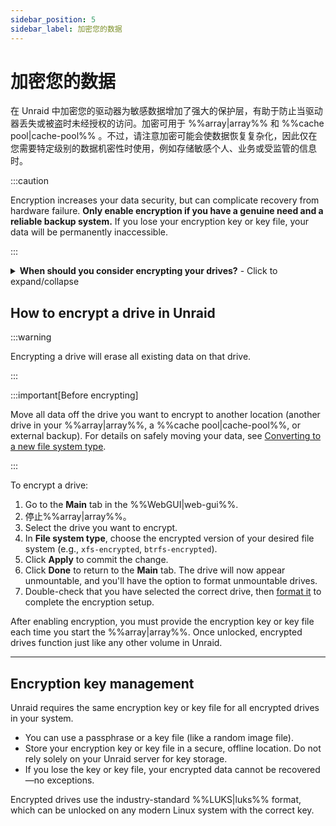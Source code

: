 ```yaml
---
sidebar_position: 5
sidebar_label: 加密您的数据
---
```


# 加密您的数据

在 Unraid 中加密您的驱动器为敏感数据增加了强大的保护层，有助于防止当驱动器丢失或被盗时未经授权的访问。加密可用于 %%array|array%% 和 %%cache pool|cache-pool%% 。不过，请注意加密可能会使数据恢复复杂化，因此仅在您需要特定级别的数据机密性时使用，例如存储敏感个人、业务或受监管的信息时。

:::caution

Encryption increases your data security, but can complicate recovery from hardware failure. **Only enable encryption if you have a genuine need and a reliable backup system.** If you lose your encryption key or key file, your data will be permanently inaccessible.

:::

<details>
  <summary><strong>When should you consider encrypting your drives?</strong> - Click to expand/collapse</summary>

  - You store confidential, regulated, or sensitive data on your Unraid server.
  - You are concerned about data theft if a drive is physically removed or stolen.
  - You need to comply with organizational or legal data protection requirements.

  If you use Unraid mainly for home media or non-sensitive files, encryption may not be necessary and can complicate troubleshooting and recovery.
</details>

## How to encrypt a drive in Unraid

:::warning

Encrypting a drive will erase all existing data on that drive.

:::

:::important[Before encrypting]

Move all data off the drive you want to encrypt to another location (another drive in your %%array|array%%, a %%cache pool|cache-pool%%, or external backup). For details on safely moving your data, see [Converting to a new file system type](../../using-unraid-to/manage-storage/file-systems.mdx#converting-to-a-new-file-system-type).

:::

To encrypt a drive:

1. Go to the **Main** tab in the %%WebGUI|web-gui%%.
2. 停止%%array|array%%。
3. Select the drive you want to encrypt.
4. In **File system type**, choose the encrypted version of your desired file system (e.g., `xfs-encrypted`, `btrfs-encrypted`).
5. Click **Apply** to commit the change.
6. Click **Done** to return to the **Main** tab. The drive will now appear unmountable, and you'll have the option to format unmountable drives.
7. Double-check that you have selected the correct drive, then [format it](../../using-unraid-to/manage-storage/file-systems.mdx#creating-a-file-system-formatting) to complete the encryption setup.

After enabling encryption, you must provide the encryption key or key file each time you start the %%array|array%%. Once unlocked, encrypted drives function just like any other volume in Unraid.

---

## Encryption key management

Unraid requires the same encryption key or key file for all encrypted drives in your system.

- You can use a passphrase or a key file (like a random image file).
- Store your encryption key or key file in a secure, offline location. Do not rely solely on your Unraid server for key storage.
- If you lose the key or key file, your encrypted data cannot be recovered—no exceptions.

Encrypted drives use the industry-standard %%LUKS|luks%% format, which can be unlocked on any modern Linux system with the correct key.
